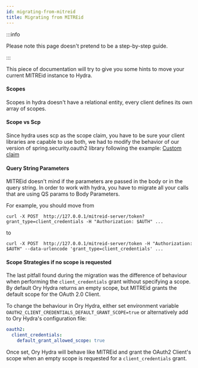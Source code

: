 ```yaml
---
id: migrating-from-mitreid
title: Migrating from MITREid
---
```


:::info

Please note this page doesn't pretend to be a step-by-step guide.

:::

This piece of documentation will try to give you some hints to move your current
MITREid instance to Hydra.

#### Scopes

Scopes in hydra doesn't have a relational entity, every client defines its own
array of scopes.

#### Scope vs Scp

Since hydra uses scp as the scope claim, you have to be sure your client
libraries are capable to use both, we had to modify the behavior of our version
of spring.security.oauth2 library following the example:
[Custom claim](https://dev.to/toojannarong/spring-security-with-jwt-the-easiest-way-2i43)

#### Query String Parameters

MITREid doesn't mind if the parameters are passed in the body or in the query
string. In order to work with hydra, you have to migrate all your calls that are
using QS params to Body Parameters.

For example, you should move from

```
curl -X POST  http://127.0.0.1/mitreid-server/token?grant_type=client_credentials -H "Authorization: $AUTH" ...
```

to

```
curl -X POST  http://127.0.0.1/mitreid-server/token -H "Authorization: $AUTH" --data-urlencode 'grant_type=client_credentials' ...
```

#### Scope Strategies if no scope is requested

The last pitfall found during the migration was the difference of behaviour when
performing the `client_credentials` grant without specifying a scope. By default
Ory Hydra returns an empty scope, but MITREid grants the default scope for the
OAuth 2.0 Client.

To change the behaviour in Ory Hydra, either set environment variable
`OAUTH2_CLIENT_CREDENTIALS_DEFAULT_GRANT_SCOPE=true` or alternatively add to Ory
Hydra's configuration file:

```yaml title="path/to/hydra.yaml"
oauth2:
  client_credentials:
    default_grant_allowed_scope: true
```

Once set, Ory Hydra will behave like MITREid and grant the OAuth2 Client's scope
when an empty scope is requested for a `client_credentials` grant.
